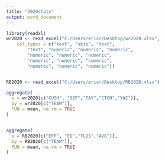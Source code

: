 ---
title: "2020stats"
output: word_document
---

```{r}
library(readxl)
wr2020 <- read_excel("C:/Users/ericr/Desktop/wr2020.xlsx", 
    col_types = c("text", "skip", "text", 
        "text", "numeric", "numeric", "numeric", 
        "numeric", "numeric", "numeric", 
        "numeric", "numeric", "numeric", 
        "numeric", "numeric", "numeric"))


RB2020 <- read_excel("C:/Users/ericr/Desktop/RB2020.xlsx")

aggregate(
  x = wr2020[c("CUSH", "SEP","TAY","CTCH","YAC")],
  by = wr2020[c("TEAM")],
  FUN = mean, na.rm = TRUE
)


aggregate(
  x = RB2020[c("EFF", "ED","TLOS","AVG")],
  by = RB2020[c("TEAM")],
  FUN = mean, na.rm = TRUE
)





```

